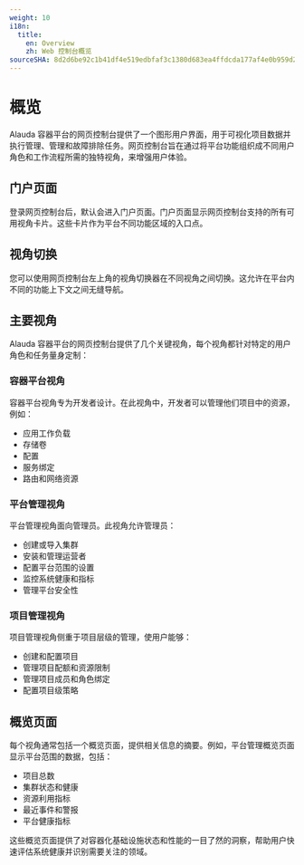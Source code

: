 ```yaml
---
weight: 10
i18n:
  title:
    en: Overview
    zh: Web 控制台概览
sourceSHA: 8d2d6be92c1b41df4e519edbfaf3c1380d683ea4ffdcda177af4e0b959d2cbd8
---
```


# 概览

Alauda 容器平台的网页控制台提供了一个图形用户界面，用于可视化项目数据并执行管理、管理和故障排除任务。网页控制台旨在通过将平台功能组织成不同用户角色和工作流程所需的独特视角，来增强用户体验。

## 门户页面

登录网页控制台后，默认会进入门户页面。门户页面显示网页控制台支持的所有可用视角卡片。这些卡片作为平台不同功能区域的入口点。

## 视角切换

您可以使用网页控制台左上角的视角切换器在不同视角之间切换。这允许在平台内不同的功能上下文之间无缝导航。

## 主要视角

Alauda 容器平台的网页控制台提供了几个关键视角，每个视角都针对特定的用户角色和任务量身定制：

### 容器平台视角

容器平台视角专为开发者设计。在此视角中，开发者可以管理他们项目中的资源，例如：

- 应用工作负载
- 存储卷
- 配置
- 服务绑定
- 路由和网络资源

### 平台管理视角

平台管理视角面向管理员。此视角允许管理员：

- 创建或导入集群
- 安装和管理运营者
- 配置平台范围的设置
- 监控系统健康和指标
- 管理平台安全性

### 项目管理视角

项目管理视角侧重于项目层级的管理，使用户能够：

- 创建和配置项目
- 管理项目配额和资源限制
- 管理项目成员和角色绑定
- 配置项目级策略

## 概览页面

每个视角通常包括一个概览页面，提供相关信息的摘要。例如，平台管理概览页面显示平台范围的数据，包括：

- 项目总数
- 集群状态和健康
- 资源利用指标
- 最近事件和警报
- 平台健康指标

这些概览页面提供了对容器化基础设施状态和性能的一目了然的洞察，帮助用户快速评估系统健康并识别需要关注的领域。
